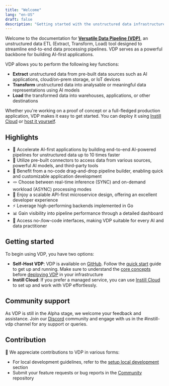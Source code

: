 ```yaml
---
title: "Welcome"
lang: "en-US"
draft: false
description: "Getting started with the unstructured data infrastructure tool VDP for building AI-first applications https://github.com/instill-ai/vdp"
---
```


Welcome to the documentation for [**Versatile Data Pipeline (VDP)**](https://github.com/instill-ai/vdp),
an unstructured data ETL (Extract, Transform, Load) tool designed to streamline end-to-end data processing pipelines.
VDP serves as a powerful backbone for building AI-first applications.

VDP allows you to perform the following key functions:

- **Extract** unstructured data from pre-built data sources such as AI applications, cloud/on-prem storage, or IoT devices
- **Transform** unstructured data into analysable or meaningful data representations using AI models
- **Load** the transformed data into warehouses, applications, or other destinations

Whether you're working on a proof of concept or a full-fledged production application, VDP makes it easy to get started.
You can deploy it using [Instill Cloud](/docs/cloud/getting-started) or [host it yourself](/docs/vdp/deployment/overview).

## Highlights

- 🚀 Accelerate AI-first applications by building end-to-end AI-powered pipelines for unstructured data up to 10 times faster
- 🔌 Utilize pre-built connectors to access data from various sources, powerful AI models, and third-party tools
- 🌟 Benefit from a no-code drag-and-drop pipeline builder, enabling quick and customizable application development
- 🪢 Choose between real-time inference (SYNC) and on-demand workload (ASYNC) processing modes
- 🧁 Enjoy a scalable API-first microservice design, offering an excellent developer experience
- ⚡️ Leverage high-performing backends implemented in Go
- 📊 Gain visibility into pipeline performance through a detailed dashboard
- 🤠 Access no-/low-code interfaces, making VDP suitable for every AI and data practitioner

## Getting started

To begin using VDP, you have two options:

- **Self-Host VDP**: VDP is available on [GitHub](https://github.com/instill-ai/vdp). Follow the [quick start](/docs/vdp/getting-started) guide to get up and running. Make sure to understand the [core concepts](/docs/vdp/core-concepts/overview) before [deploying VDP](/docs/vdp/deployment/overview) in your infrastructure
- **Instill Cloud**: If you prefer a managed service, you can use [Instill Cloud](/docs/cloud/getting-started) to set up and work with VDP effortlessly.

## Community support

As VDP is still in the Alpha stage, we welcome your feedback and assistance.
Join our [Discord](https://discord.gg/sevxWsqpGh) community and engage with us in the #instill-vdp channel for any support or queries.

## Contribution

👐 We appreciate contributions to VDP in various forms:

- For local development guidelines, refer to the [setup local development](/docs/vdp/development/setup-local-development) section
- Submit your feature requests or bug reports in the [Community](https://github.com/instill-ai/community/issues) repository
